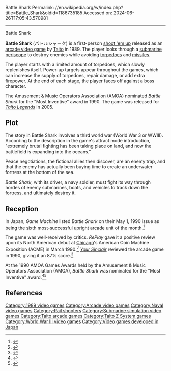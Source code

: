 Battle Shark
Permalink: //en.wikipedia.org/w/index.php?title=Battle_Shark&oldid=1186735185
Accessed on: 2024-06-26T17:05:43.570981



------
Battle Shark
{{short description|1989 video game}}
{{More citations needed|date=November 2020}}
{{Infobox video game
|title=Battle Shark
|image=Battle Shark Arcade Title Screen.png
|caption=Arcade title screen
|developer = [[Taito]]
|publisher=Taito
|director=Yoshio Imamura<br>Ichiro Fujisue
|designer=Atsushi Yamamoto
|programmer=Ichiro Fujisue<br>Hideki Hashimoto<br>Takashi Kitabayashi<br>Naoya Kuroki<br>Takayuki Ishiwata
|artist=Hisakazu Kato<br>Takayuki Ogawa<br>Tsuyoshi Sato<br>Kenichi Imaeda
|composer=Yasuko Yamada
|platforms=[[Arcade video game|Arcade]]
|released={{vgrelease|JP|July 19, 1989|NA|March 1990<ref name="ACME"/>|EU|October 1990<ref name="YS"/>}}
|genre = [[Shooter game|Shooter]]
|modes = [[Single-player]]
|arcade system = [[Taito Z System]]
}}

'''Battle Shark''' (バトルシャーク) is a first-person [[shoot 'em up]] released as an [[arcade video game]] by [[Taito]] in 1989. The player looks through a [[submarine]] [[periscope]] to destroy enemies while avoiding [[torpedo]]es and [[missile]]s.

The player starts with a limited amount of torpedoes, which slowly replenishes itself. Power-up targets appear throughout the games, which can increase the supply of torpedoes, repair damage, or add extra firepower. At the end of each stage, the player faces off against a boss character.

The Amusement & Music Operators Association (AMOA) nominated ''Battle Shark'' for the "Most Inventive" award in 1990. The game was released for ''[[Taito Legends]]'' in 2005.

==Plot==

The story in Battle Shark involves a third world war (World War 3 or WWIII). According to the description in the game's attract mode introduction, "extremely brutal fighting has been taking place on land, and now the battlefield is expanding into the oceans."

Peace negotiations, the fictional allies then discover, are an enemy trap, and that the enemy has actually been buying time to create an underwater fortress at the bottom of the sea.

''Battle Shark'', with its driver, a navy soldier, must fight its way through hordes of enemy submarines, boats, and vehicles to track down the fortress, and ultimately destroy it.

== Reception ==
In Japan, ''Game Machine'' listed ''Battle Shark'' on their May 1, 1990 issue as being the sixth most-successful upright arcade unit of the month.<ref>{{cite magazine|title=Game Machine's Best Hit Games 25 - アップライト, コックピット型TVゲーム機 (Upright/Cockpit Videos)|magazine=[[:ja:ゲームマシン|Game Machine]]|issue=379|publisher=[[:ja:アミューズメント通信社|Amusement Press, Inc.]]|date=1 May 1990|page=29|lang=ja}}</ref>

The game was well-received by critics. ''RePlay'' gave it a positive review upon its North American debut at [[Chicago]]'s American Coin Machine Exposition (ACME) in March 1990.<ref name="ACME">{{cite magazine |title=ACME: New Product Review |magazine=RePlay |date=April 1990 |volume=15 |issue=7 |pages=50–84 |url=https://archive.org/details/re-play-volume-14-issue-no.-7-april-1990-600dpi/RePlay%20-%20Volume%2014%2C%20Issue%20No.%207%20-%20April%201990/page/50/mode/2up}}</ref> ''[[Your Sinclair]]'' reviewed the arcade game in 1990, giving it an 87% score.<ref name="YS">{{cite magazine |title=Slots of Fun |magazine=[[Your Sinclair]] |date=1 November 1990 |issue=60 (December 1990) |publisher=[[Future plc]] |location=United Kingdom |pages=70–1 |url=https://archive.org/details/your-sinclair-60/page/n69/mode/1up}}</ref>

At the 1990 AMOA Games Awards held by the Amusement & Music Operators Association (AMOA), ''Battle Shark'' was nominated for the "Most Inventive" award.<ref>{{cite magazine |title=AMOA 1990 Nominees—New Categories Announced |magazine=[[Cash Box]] |date=August 18, 1990 |url=https://worldradiohistory.com/hd2/IDX-Business/Music/Archive-Cash-Box-IDX/90s/1990/CB-1990-08-18-OCR-Page-0029.pdf}}</ref><ref>{{cite magazine |title=Special Section: Award Nominees |magazine=RePlay |date=October 1990 |volume=16 |issue=1 |page=38 |url=https://archive.org/details/re-play-volume-16-issue-no.-1-october-1990-600DPI/RePlay%20-%20Volume%2016%2C%20Issue%20No.%201%20-%20October%201990/page/38}}</ref>

==References==
{{Reflist}}

[[Category:1989 video games]]
[[Category:Arcade video games]]
[[Category:Naval video games]]
[[Category:Rail shooters]]
[[Category:Submarine simulation video games]]
[[Category:Taito arcade games]]
[[Category:Taito Z System games]]
[[Category:World War III video games]]
[[Category:Video games developed in Japan]]

{{Taito-videogame-stub}}
{{rail-shooter-videogame-stub}}